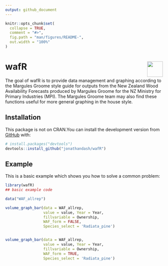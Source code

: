```yaml
---
output: github_document
---
```


<!-- README.md is generated from README.Rmd. Please edit that file -->

```r
knitr::opts_chunk$set(
  collapse = TRUE,
  comment = "#>",
  fig.path = "man/figures/README-",
  out.width = "100%"
)
```


# wafR <img src='man/figures/logo.png' align="right" height="50" />

<!-- badges: start -->
<!-- badges: end -->

The goal of wafR is to provide data management and graphing according to the Margules Groome style guide for outputs from the New Zealand Wood Availability Forecasts produced by Margules Groome for the NZ Ministry for Primary Industries (MPI). The Margules Groome team may also find these functions useful for more general graphing in the house style. 

## Installation



This package is not on CRAN.You can install the development version from [GitHub](https://github.com/) with:

``` r
# install.packages("devtools")
devtools::install_github("jonathandash/wafR")
```
## Example

This is a basic example which shows you how to solve a common problem:

```r
library(wafR)
## basic example code

data("WAF_allrep")

volume_graph_bar(data = WAF_allrep,
                 value = value, Year = Year,
                 fillvariable = Ownership,
                 WAF_form = FALSE,
                 Species_select = 'Radiata_pine')


volume_graph_bar(data = WAF_allrep,
                 value = value, Year = Year,
                 fillvariable = Ownership,
                 WAF_form = TRUE,
                 Species_select = 'Radiata_pine')


```



